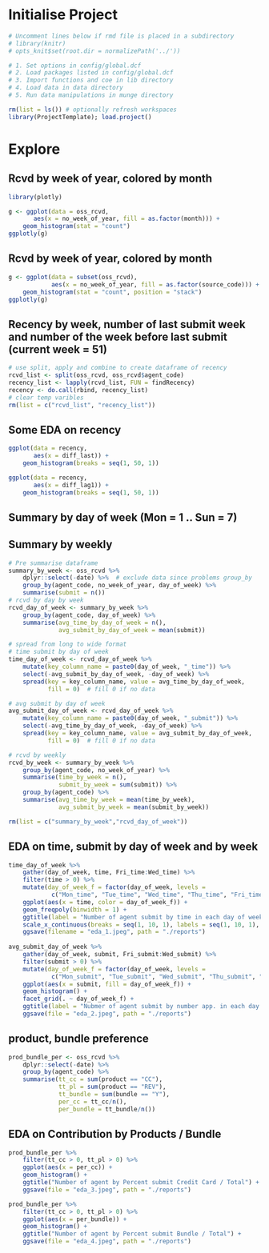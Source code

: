 # Initialise Project
```r
# Uncomment lines below if rmd file is placed in a subdirectory
# library(knitr)
# opts_knit$set(root.dir = normalizePath('../')) 
```

```r
# 1. Set options in config/global.dcf
# 2. Load packages listed in config/global.dcf
# 3. Import functions and coe in lib directory
# 4. Load data in data directory
# 5. Run data manipulations in munge directory 

rm(list = ls()) # optionally refresh workspaces
library(ProjectTemplate); load.project()
```             

# Explore
## Rcvd by week of year, colored by month
```r
library(plotly)

g <- ggplot(data = oss_rcvd,
       aes(x = no_week_of_year, fill = as.factor(month))) +
    geom_histogram(stat = "count")
ggplotly(g)
```

## Rcvd by week of year, colored by month
```r
g <- ggplot(data = subset(oss_rcvd),
            aes(x = no_week_of_year, fill = as.factor(source_code))) +
    geom_histogram(stat = "count", position = "stack")
ggplotly(g)
```

## Recency by week, number of last submit week and number of the week before last submit (current week = 51)
```r
# use split, apply and combine to create dataframe of recency
rcvd_list <- split(oss_rcvd, oss_rcvd$agent_code)
recency_list <- lapply(rcvd_list, FUN = findRecency)
recency <- do.call(rbind, recency_list)
# clear temp varibles
rm(list = c("rcvd_list", "recency_list"))
```

## Some EDA on recency
```r
ggplot(data = recency,
       aes(x = diff_last)) +
    geom_histogram(breaks = seq(1, 50, 1))

ggplot(data = recency,
       aes(x = diff_lag1)) +
    geom_histogram(breaks = seq(1, 50, 1))
```

## Summary by day of week (Mon = 1 .. Sun = 7)
## Summary by weekly 
```r
# Pre summarise dataframe
summary_by_week <- oss_rcvd %>%
    dplyr::select(-date) %>%  # exclude data since problems group_by
    group_by(agent_code, no_week_of_year, day_of_week) %>%
    summarise(submit = n())
# rcvd by day by week
rcvd_day_of_week <- summary_by_week %>%
    group_by(agent_code, day_of_week) %>%
    summarise(avg_time_by_day_of_week = n(),
              avg_submit_by_day_of_week = mean(submit))

# spread from long to wide format
# time submit by day of week
time_day_of_week <- rcvd_day_of_week %>%
    mutate(key_column_name = paste0(day_of_week, "_time")) %>%
    select(-avg_submit_by_day_of_week, -day_of_week) %>%
    spread(key = key_column_name, value = avg_time_by_day_of_week,
           fill = 0)  # fill 0 if no data

# avg submit by day of week
avg_submit_day_of_week <- rcvd_day_of_week %>%
    mutate(key_column_name = paste0(day_of_week, "_submit")) %>%
    select(-avg_time_by_day_of_week, -day_of_week) %>%
    spread(key = key_column_name, value = avg_submit_by_day_of_week,
           fill = 0)  # fill 0 if no data

# rcvd by weekly
rcvd_by_week <- summary_by_week %>%
    group_by(agent_code, no_week_of_year) %>%
    summarise(time_by_week = n(), 
              submit_by_week = sum(submit)) %>%
    group_by(agent_code) %>%
    summarise(avg_time_by_week = mean(time_by_week),
              avg_submit_by_week = mean(submit_by_week))

rm(list = c("summary_by_week","rcvd_day_of_week"))
```

## EDA on time, submit by day of week and by week

```r
time_day_of_week %>%
    gather(day_of_week, time, Fri_time:Wed_time) %>%
    filter(time > 0) %>%
    mutate(day_of_week_f = factor(day_of_week, levels = 
            c("Mon_time", "Tue_time", "Wed_time", "Thu_time", "Fri_time", "Sat_time"))) %>%
    ggplot(aes(x = time, color = day_of_week_f)) +
    geom_freqpoly(binwidth = 1) +
    ggtitle(label = "Number of agent submit by time in each day of week") + 
    scale_x_continuous(breaks = seq(1, 10, 1), labels = seq(1, 10, 1), limits = c(1, 20)) +
    ggsave(filename = "eda_1.jpeg", path = "./reports")
    
avg_submit_day_of_week %>%
    gather(day_of_week, submit, Fri_submit:Wed_submit) %>%
    filter(submit > 0) %>%
    mutate(day_of_week_f = factor(day_of_week, levels = 
            c("Mon_submit", "Tue_submit", "Wed_submit", "Thu_submit", "Fri_submit", "Sat_submit"))) %>%
    ggplot(aes(x = submit, fill = day_of_week_f)) +
    geom_histogram() +
    facet_grid(. ~ day_of_week_f) +
    ggtitle(label = "Nubmer of agent submit by number app. in each day of week") + 
    ggsave(file = "eda_2.jpeg", path = "./reports")
```

## product, bundle preference

```r
prod_bundle_per <- oss_rcvd %>%
    dplyr::select(-date) %>%
    group_by(agent_code) %>%
    summarise(tt_cc = sum(product == "CC"),
              tt_pl = sum(product == "REV"),
              tt_bundle = sum(bundle == "Y"),
              per_cc = tt_cc/n(),
              per_bundle = tt_bundle/n())
```


## EDA on Contribution by Products / Bundle
```r
prod_bundle_per %>%
    filter(tt_cc > 0, tt_pl > 0) %>%
    ggplot(aes(x = per_cc)) +
    geom_histogram() +
    ggtitle("Number of agent by Percent submit Credit Card / Total") +
    ggsave(file = "eda_3.jpeg", path = "./reports")

prod_bundle_per %>%
    filter(tt_cc > 0, tt_pl > 0) %>%
    ggplot(aes(x = per_bundle)) +
    geom_histogram() +
    ggtitle("Number of agent by Percent submit Bundle / Total") +
    ggsave(file = "eda_4.jpeg", path = "./reports")

```


